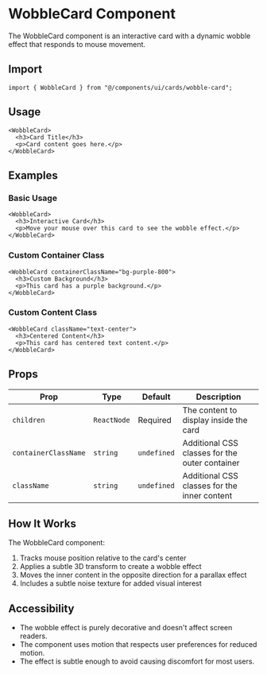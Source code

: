 # WobbleCard Component

The WobbleCard component is an interactive card with a dynamic wobble effect that responds to mouse movement.

## Import

```tsx
import { WobbleCard } from "@/components/ui/cards/wobble-card";
```

## Usage

```tsx
<WobbleCard>
  <h3>Card Title</h3>
  <p>Card content goes here.</p>
</WobbleCard>
```

## Examples

### Basic Usage

```tsx
<WobbleCard>
  <h3>Interactive Card</h3>
  <p>Move your mouse over this card to see the wobble effect.</p>
</WobbleCard>
```

### Custom Container Class

```tsx
<WobbleCard containerClassName="bg-purple-800">
  <h3>Custom Background</h3>
  <p>This card has a purple background.</p>
</WobbleCard>
```

### Custom Content Class

```tsx
<WobbleCard className="text-center">
  <h3>Centered Content</h3>
  <p>This card has centered text content.</p>
</WobbleCard>
```

## Props

| Prop | Type | Default | Description |
| ---- | ---- | ------- | ----------- |
| `children` | `ReactNode` | Required | The content to display inside the card |
| `containerClassName` | `string` | `undefined` | Additional CSS classes for the outer container |
| `className` | `string` | `undefined` | Additional CSS classes for the inner content |

## How It Works

The WobbleCard component:

1. Tracks mouse position relative to the card's center
2. Applies a subtle 3D transform to create a wobble effect
3. Moves the inner content in the opposite direction for a parallax effect
4. Includes a subtle noise texture for added visual interest

## Accessibility

- The wobble effect is purely decorative and doesn't affect screen readers.
- The component uses motion that respects user preferences for reduced motion.
- The effect is subtle enough to avoid causing discomfort for most users.
